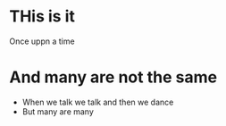 # THis is it 

Once uppn a time

# And many are not the same 

- When we talk we talk and then we dance 
- But many are many 

